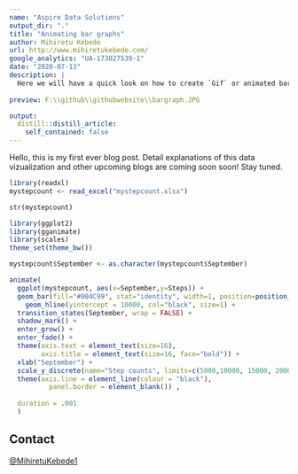 ```yaml
---
name: "Aspire Data Solutions"
output_dir: "."
title: "Animating bar graphs"
author: Mihiretu Kebede
url: http://www.mihiretukebede.com/ 
google_analytics: "UA-173027539-1"
date: "2020-07-13"
description: |
  Here we will have a quick look on how to create `Gif` or animated bar plots
  
preview: F:\\github\\githubwebsite\\bargraph.JPG

output:
  distill::distill_article:
    self_contained: false
---
```



<link rel="stylesheet" href="styles.css" type="text/css">

  Hello, this is my first ever blog post. Detail explanations of this data vizualization and other upcoming blogs are coming soon soon! Stay tuned. 
  
```r
library(readxl)
mystepcount <- read_excel("mystepcount.xlsx")

str(mystepcount)

library(ggplot2)
library(gganimate)
library(scales)
theme_set(theme_bw())

mystepcount$September <- as.character(mystepcount$September)

```

```r
animate(
  ggplot(mystepcount, aes(x=September,y=Steps)) + 
  geom_bar(fill="#004C99", stat="identity", width=1, position=position_dodge()) + 
    geom_hline(yintercept = 10000, col="black", size=1) +
  transition_states(September, wrap = FALSE) +
  shadow_mark() +
  enter_grow() +
  enter_fade() + 
  theme(axis.text = element_text(size=16),
        axis.title = element_text(size=16, face="bold")) + 
  xlab("September") +  
  scale_y_discrete(name="Step counts", limits=c(5000,10000, 15000, 20000, 25000, 30000)) +
  theme(axis.line = element_line(colour = "black"),
          panel.border = element_blank()) ,
  
  duration = .001
  )
```  

## Contact 
[@MihiretuKebede1](https://twitter.com/MihiretuKebede1)